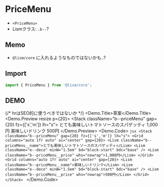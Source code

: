 
# PriceMenu

- `<PriceMenu>`
- Lismクラス: `.b--`?

## Memo

- `@lism/core` に入れるようなものではないかも..?


## Import

```js
import { PriceMenu } from '@lism/core';
```

## DEMO


{/* hrはSEO的に使うべきではないか */}
<Demo>
	<Demo.Title>草案</Demo.Title>
	<Demo.Preview resize p={20}>
		<Stack className="b--priceMenu" gap={20} fz={['s','m']} lh="s">
			<Grid className="b--priceMenu__row" columns="auto 1fr auto" ai="center" gap={20}>
				<Lism className="b--priceMenu__name">とても美味しいトマトソースのスパゲッティ</Lism>
				<Lism className="e--deco" minW="1.5em" bd="block-start" bdc="base" />
				<Lism className="b--priceMenu__price" whs="nowrap">1,000円</Lism>
			</Grid>
			<Grid columns="auto 1fr auto" ai="center" gap={20}>
				<Lism className="b--priceMenu__name">美味しいドリンク</Lism>
				<Lism className="e--deco" minW="1.5em" bd="block-start" bdc="base" />
				<Lism className="b--priceMenu__price" whs="nowrap">500円</Lism>
			</Grid>
		</Stack>
	</Demo.Preview>
	<Demo.Code>
		```jsx
		<Stack className="b--priceMenu" gap={20} fz={['s','m']} lh="s">
			<Grid columns="auto 1fr auto" ai="center" gap={20}>
				<Lism className="b--priceMenu__name">とても美味しいトマトソースのスパゲッティ</Lism>
				<Lism className="e--deco" minW="1.5em" bd="block-start" bdc="base" />
				<Lism className="b--priceMenu__price" whs="nowrap">1,000円</Lism>
			</Grid>
			<Grid columns="auto 1fr auto" ai="center" gap={20}>
				<Lism className="b--priceMenu__name">美味しいドリンク</Lism>
				<Lism className="e--deco" minW="1.5em" bd="block-start" bdc="base" />
				<Lism className="b--priceMenu__price" whs="nowrap">500円</Lism>
			</Grid>
		</Stack>
		```
	</Demo.Code>
</Demo>
